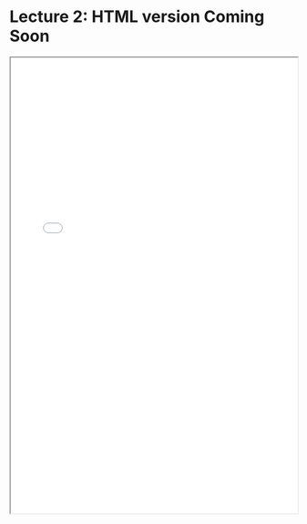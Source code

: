 # Lecture 2: HTML version Coming Soon

<iframe src="../lectures/Econ 106 Lecture 2.pdf" width="100%" height="800px"></iframe>
